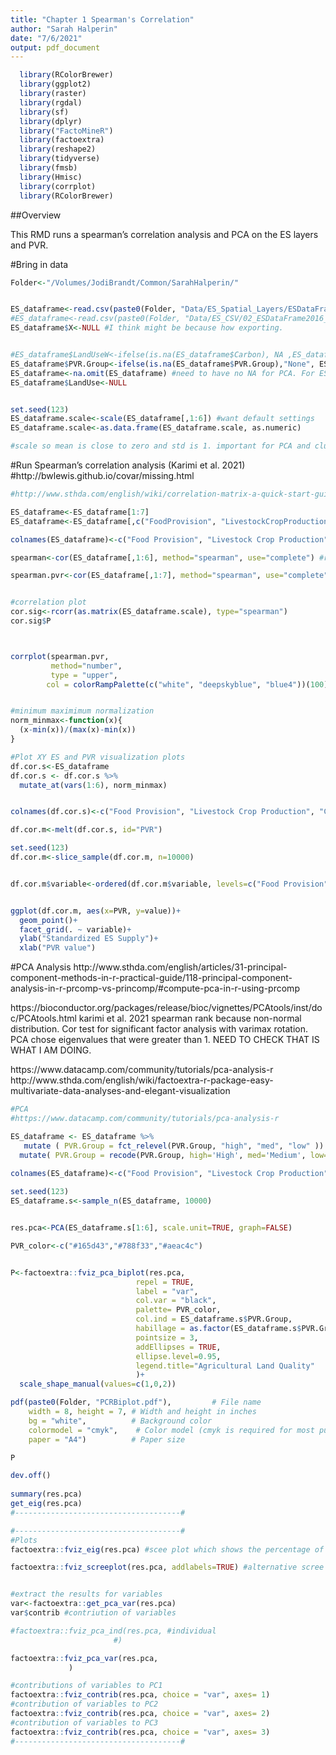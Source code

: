 ```yaml
---
title: "Chapter 1 Spearman's Correlation"
author: "Sarah Halperin"
date: "7/6/2021"
output: pdf_document
---
```

```r
  library(RColorBrewer)
  library(ggplot2)
  library(raster)
  library(rgdal)
  library(sf)
  library(dplyr)
  library("FactoMineR")
  library(factoextra)
  library(reshape2)
  library(tidyverse)
  library(fmsb)
  library(Hmisc)
  library(corrplot)
  library(RColorBrewer)

```

##Overview 

This RMD runs a spearman's correlation analysis and PCA on the ES layers and PVR. 


#Bring in data 
```r

Folder<-"/Volumes/JodiBrandt/Common/SarahHalperin/"


ES_dataframe<-read.csv(paste0(Folder, "Data/ES_Spatial_Layers/ESDataFrame2016_Full.csv"), header=T)
#ES_dataframe<-read.csv(paste0(Folder, "Data/ES_CSV/02_ESDataFrame2016_Full.csv"), header=T)
ES_dataframe$X<-NULL #I think might be because how exporting. 


#ES_dataframe$LandUseW<-ifelse(is.na(ES_dataframe$Carbon), NA ,ES_dataframe$LandUseW) #make sure NA for study region
ES_dataframe$PVR.Group<-ifelse(is.na(ES_dataframe$PVR.Group),"None", ES_dataframe$PVR.Group) #assign None to NA values 
ES_dataframe<-na.omit(ES_dataframe) #need to have no NA for PCA. For ES that weren't removed in Set_up script.
ES_dataframe$LandUse<-NULL


set.seed(123)
ES_dataframe.scale<-scale(ES_dataframe[,1:6]) #want default settings 
ES_dataframe.scale<-as.data.frame(ES_dataframe.scale, as.numeric)

#scale so mean is close to zero and std is 1. important for PCA and cluster 
```

#Run Spearman's correlation analysis (Karimi et al. 2021)
#http://bwlewis.github.io/covar/missing.html

```r
#http://www.sthda.com/english/wiki/correlation-matrix-a-quick-start-guide-to-analyze-format-and-visualize-a-correlation-matrix-using-r-software

ES_dataframe<-ES_dataframe[1:7]
ES_dataframe<-ES_dataframe[,c("FoodProvision", "LivestockCropProduction", "Carbon", "NitrogenRetention", "Habitat", "Recreation", "PVR")]

colnames(ES_dataframe)<-c("Food Provision", "Livestock Crop Production", "Carbon Sequestration", "Nitrogen Retention", "Habitat Quality", "Recreation", "PVR")

spearman<-cor(ES_dataframe[,1:6], method="spearman", use="complete") #run the spearman's correlation. 

spearman.pvr<-cor(ES_dataframe[,1:7], method="spearman", use="complete") #check which column for PVR 


#correlation plot 
cor.sig<-rcorr(as.matrix(ES_dataframe.scale), type="spearman")
cor.sig$P



corrplot(spearman.pvr, 
         method="number", 
         type = "upper", 
        col = colorRampPalette(c("white", "deepskyblue", "blue4"))(100))


#minimum maximimum normalization 
norm_minmax<-function(x){
  (x-min(x))/(max(x)-min(x))
}

#Plot XY ES and PVR visualization plots 
df.cor.s<-ES_dataframe
df.cor.s <- df.cor.s %>%
  mutate_at(vars(1:6), norm_minmax)


colnames(df.cor.s)<-c("Food Provision", "Livestock Crop Production", "Carbon Sequestration","Nitrogen Retention" , "Habitat", "Recreation", "PVR")

df.cor.m<-melt(df.cor.s, id="PVR") 

set.seed(123)
df.cor.m<-slice_sample(df.cor.m, n=10000)


df.cor.m$variable<-ordered(df.cor.m$variable, levels=c("Food Provision", "Livestock Crop Production", "Carbon Sequestration","Nitrogen Retention" , "Habitat", "Recreation"))


ggplot(df.cor.m, aes(x=PVR, y=value))+
  geom_point()+
  facet_grid(. ~ variable)+
  ylab("Standardized ES Supply")+
  xlab("PVR value")
```

#PCA Analysis 
http://www.sthda.com/english/articles/31-principal-component-methods-in-r-practical-guide/118-principal-component-analysis-in-r-prcomp-vs-princomp/#compute-pca-in-r-using-prcomp

https://bioconductor.org/packages/release/bioc/vignettes/PCAtools/inst/doc/PCAtools.html
karimi et al. 2021 spearman rank because non-normal distribution. Cor test for significant factor analysis with varimax rotation. PCA chose eigenvalues that were greater than 1. NEED TO CHECK THAT IS WHAT I AM DOING. 

https://www.datacamp.com/community/tutorials/pca-analysis-r
http://www.sthda.com/english/wiki/factoextra-r-package-easy-multivariate-data-analyses-and-elegant-visualization


```r
#PCA
#https://www.datacamp.com/community/tutorials/pca-analysis-r

ES_dataframe <- ES_dataframe %>%
   mutate ( PVR.Group = fct_relevel(PVR.Group, "high", "med", "low" )) %>%
  mutate( PVR.Group = recode(PVR.Group, high='High', med='Medium', low='Low')) 

colnames(ES_dataframe)<-c("Food Provision", "Livestock Crop Production","Carbon", "Recreation",  "Nitrogen Retention", "Habitat", "PVR","LandUse", "PVR.Group", "LandUseW")
  
set.seed(123)
ES_dataframe.s<-sample_n(ES_dataframe, 10000)


res.pca<-PCA(ES_dataframe.s[1:6], scale.unit=TRUE, graph=FALSE)

PVR_color<-c("#165d43","#788f33","#aeac4c")


P<-factoextra::fviz_pca_biplot(res.pca, 
                            repel = TRUE,
                            label = "var",
                            col.var = "black",
                            palette= PVR_color,
                            col.ind = ES_dataframe.s$PVR.Group, 
                            habillage = as.factor(ES_dataframe.s$PVR.Group), 
                            pointsize = 3,
                            addEllipses = TRUE,
                            ellipse.level=0.95, 
                            legend.title="Agricultural Land Quality"
                            )+
  scale_shape_manual(values=c(1,0,2))

pdf(paste0(Folder, "PCRBiplot.pdf"),         # File name
    width = 8, height = 7, # Width and height in inches
    bg = "white",          # Background color
    colormodel = "cmyk",    # Color model (cmyk is required for most publications)
    paper = "A4")          # Paper size

P

dev.off()
    
summary(res.pca) 
get_eig(res.pca)
#-------------------------------------#

#-------------------------------------#
#Plots
factoextra::fviz_eig(res.pca) #scee plot which shows the percentage of variances explained by each principal component

factoextra::fviz_screeplot(res.pca, addlabels=TRUE) #alternative scree plot 


#extract the results for variables 
var<-factoextra::get_pca_var(res.pca)
var$contrib #contriution of variables 

#factoextra::fviz_pca_ind(res.pca, #individual 
                       #)

factoextra::fviz_pca_var(res.pca,
             )

#contributions of variables to PC1
factoextra::fviz_contrib(res.pca, choice = "var", axes= 1) 
#contribution of variables to PC2
factoextra::fviz_contrib(res.pca, choice = "var", axes= 2) 
#contribution of variables to PC3
factoextra::fviz_contrib(res.pca, choice = "var", axes= 3) 
#-------------------------------------#

```


